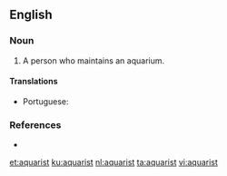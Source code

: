 ==English==

===Noun===
{{en-noun}}

# A person who maintains an aquarium.

====Translations====
{{trans-top|a person who maintains an aquarium}}
* Portuguese: {{t|pt|aquarista|m-f}}
{{trans-mid}}
{{trans-bottom}}

===References===
* {{R:Dictionary.com}}

[[et:aquarist]]
[[ku:aquarist]]
[[nl:aquarist]]
[[ta:aquarist]]
[[vi:aquarist]]